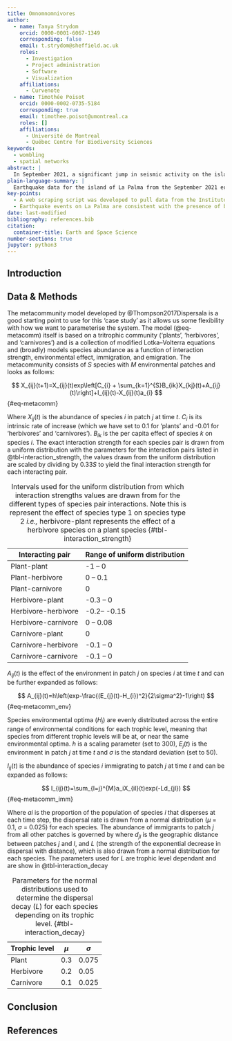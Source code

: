 ```yaml
---
title: Omnomnomnivores
author:
  - name: Tanya Strydom
    orcid: 0000-0001-6067-1349
    corresponding: false
    email: t.strydom@sheffield.ac.uk
    roles:
      - Investigation
      - Project administration
      - Software
      - Visualization
    affiliations:
      - Curvenote
  - name: Timothée Poisot
    orcid: 0000-0002-0735-5184
    corresponding: true
    email: timothee.poisot@umontreal.ca
    roles: []
    affiliations:
      - Université de Montreal
      - Québec Centre for Biodiversity Sciences
keywords:
  - wombling
  - spatial networks
abstract: |
  In September 2021, a significant jump in seismic activity on the island of La Palma (Canary Islands, Spain) signaled the start of a volcanic crisis that still continues at the time of writing. Earthquake data is continually collected and published by the Instituto Geográphico Nacional (IGN). ...
plain-language-summary: |
  Earthquake data for the island of La Palma from the September 2021 eruption is found ...
key-points:
  - A web scraping script was developed to pull data from the Instituto Geogràphico Nacional into a machine-readable form for analysis
  - Earthquake events on La Palma are consistent with the presence of both mantle and crustal reservoirs.
date: last-modified
bibliography: references.bib
citation:
  container-title: Earth and Space Science
number-sections: true
jupyter: python3
---
```


## Introduction


## Data & Methods {#sec-data-methods}

The metacommunity model developed by @Thompson2017Dispersala is a good starting point to use for this 'case study' as it allows us some flexibility with how we want to parameterise the system. The model (@eq-metacomm) itself is based on a tritrophic community ('plants', 'herbivores', and 'carnivores') and is a collection of modified Lotka–Volterra equations and (broadly) models species abundance as a function of interaction strength, environmental effect, immigration, and emigration. The metacommunity consists of $S$ species with $M$ environmental patches and looks as follows:

$$
X_{ij}(t+1)=X_{ij}(t)exp\left[C_{i} + \sum_{k=1}^{S}B_{ik}X_{kj}(t)+A_{ij}(t)\right]+I_{ij}(t)-X_{ij}(t)a_{i}
$$ {#eq-metacomm}

Where $X_{ij}(t)$ is the abundance of species $i$ in patch $j$ at time $t$. $C_i$ is its intrinsic rate of increase (which we have set to 0.1 for 'plants' and -0.01 for 'herbivores' and 'carnivores'). $B_{ik}$ is the per capita effect of species $k$ on species $i$. The exact interaction strength for each species pair is drawn from a uniform distribution with the parameters for the interaction pairs listed in @tbl-interaction_strength, the values drawn from the uniform distribution are scaled by dividing by $0.33S$ to yield the final interaction strength for each interacting pair.


| Interacting pair    | Range of uniform distribution|
|---------------------|------------------------------|
| Plant-plant         | -1 -- 0                      |
| Plant-herbivore     | 0 -- 0.1                     |
| Plant-carnivore     | 0                            |
| Herbivore-plant     | -0.3 -- 0                    |
| Herbivore-herbivore | -0.2-- -0.15                 |
| Herbivore-carnivore | 0 -- 0.08                    |
| Carnivore-plant     | 0                            |
| Carnivore-herbivore | -0.1 -- 0                    |
| Carnivore-carnivore | -0.1 -- 0                    |

: Intervals used for the uniform distribution from which interaction strengths values are drawn from for the different types of species pair interactions. Note this is represent the effect of species type 1 on species type 2 *i.e.,* herbivore-plant represents the effect of a herbivore species on a plant species {#tbl-interaction_strength}

$A_{ij}(t)$ is the effect of the environment in patch $j$ on species $i$ at time $t$ and can be further expanded as follows:  

$$
A_{ij}(t)=h\left(exp-\frac{(E_{j}(t)-H_{i})^2}{2\sigma^2}-1\right)
$$ {#eq-metacomm_env}

Species environmental optima ($H_i$) are evenly distributed across the entire range of environmental conditions for each trophic level, meaning that species from different trophic levels will be at, or near the same environmental optima. $h$ is a scaling parameter (set to 300), $E_j(t)$ is the environment in patch $j$ at time $t$ and $\sigma$ is the standard deviation (set to 50).

$I_{ij}(t)$ is the abundance of species $i$ immigrating to patch $j$ at time $t$ and can be expanded as follows:

$$
I_{ij}(t)=\sum_{l=j}^{M}a_iX_{il}(t)exp(-Ld_{jl})
$$ {#eq-metacomm_imm}

Where $ai$ is the proportion of the population of species $i$ that disperses at each time step, the dispersal rate is drawn from a normal distribution ($\mu$ = 0.1, $\sigma$ = 0.025) for each species. The abundance of immigrants to patch $j$ from all other patches is governed by where $d_{jl}$ is the geographic distance between patches $j$ and $l$, and $L$ (the strength of the exponential decrease in dispersal with distance), which is also drawn from a normal distribution for each species. The parameters used for $L$ are trophic level dependant and are show in @tbl-interaction_decay

| Trophic level | $\mu$ | $\sigma$ |
|---------------|-------|----------|
| Plant         | 0.3   | 0.075    |
| Herbivore     | 0.2   | 0.05     |
| Carnivore     | 0.1   | 0.025    |

: Parameters for the normal distributions used to determine the dispersal decay ($L$) for each species depending on its trophic level. {#tbl-interaction_decay}

## Conclusion

## References {.unnumbered}

::: {#refs}
:::